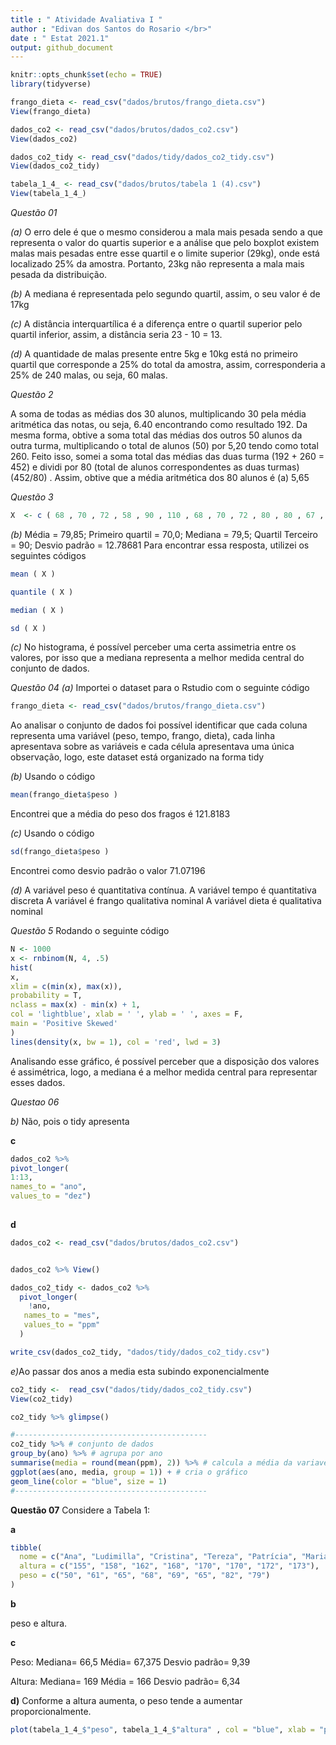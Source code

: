 ```yaml
---
title : " Atividade Avaliativa I "
author : "Edivan dos Santos do Rosario </br>"
date : " Estat 2021.1"
output: github_document
---
```


```r
knitr::opts_chunk$set(echo = TRUE)
library(tidyverse)

frango_dieta <- read_csv("dados/brutos/frango_dieta.csv")
View(frango_dieta)

dados_co2 <- read_csv("dados/brutos/dados_co2.csv")
View(dados_co2)

dados_co2_tidy <- read_csv("dados/tidy/dados_co2_tidy.csv")
View(dados_co2_tidy)

tabela_1_4_ <- read_csv("dados/brutos/tabela 1 (4).csv")
View(tabela_1_4_)

```

*Questão 01*

*(a)* O erro dele é que o mesmo considerou a mala mais pesada sendo a que representa o valor do quartis superior e a análise que pelo boxplot existem malas mais pesadas entre esse quartil e o limite superior (29kg), onde está localizado 25% da amostra. Portanto, 23kg não representa a mala mais pesada da distribuição.

*(b)* A mediana é representada pelo segundo quartil, assim, o seu valor é de 17kg

*(c)* A distância interquartílica é a diferença entre o quartil superior pelo quartil inferior, assim, a distância seria 23 - 10 = 13.

*(d)* A quantidade de malas presente entre 5kg e 10kg está no primeiro quartil que corresponde a 25% do total da amostra, assim, corresponderia a 25% de 240 malas, ou seja, 60 malas.

*Questão 2*

A soma de todas as médias dos 30 alunos, multiplicando 30 pela média aritmética das notas, ou seja, 6.40 encontrando como resultado 192. Da mesma forma, obtive a soma total das médias dos outros 50 alunos da outra turma, multiplicando o total de alunos (50) por 5,20 tendo como total 260. Feito isso, somei a soma total das médias das duas turma (192 + 260 = 452) e dividi por 80 (total de alunos correspondentes as duas turmas) (452/80) . Assim, obtive que a média aritmética dos 80 alunos é (a) 5,65

*Questão 3* 

```r
X  <- c ( 68 , 70 , 72 , 58 , 90 , 110 , 68 , 70 , 72 , 80 , 80 , 67 , 90 , 94 , 100 , 80 , 75 , 79 , 84 , 90 )
```

*(b)*  Média = 79,85;
Primeiro quartil = 70,0;
Mediana = 79,5;
Quartil Terceiro = 90;
Desvio padrão = 12.78681
Para encontrar essa resposta, utilizei os seguintes códigos

```r
mean ( X )

quantile ( X )

median ( X )

sd ( X )
```

*(c)*  No histograma, é possível perceber uma certa assimetria entre os valores, por isso que a mediana representa a melhor medida central do conjunto de dados.

*Questão 04* 
*(a)* Importei o dataset para o Rstudio com o seguinte código

```r
frango_dieta <- read_csv("dados/brutos/frango_dieta.csv") 

```


Ao analisar o conjunto de dados foi possível identificar que cada coluna representa uma variável (peso, tempo, frango, dieta), cada linha apresentava sobre as variáveis e cada célula apresentava uma única observação, logo, este dataset está organizado na forma tidy

*(b)* Usando o código


```r
mean(frango_dieta$peso )
```

Encontrei que a média do peso dos fragos é 121.8183

*(c)* Usando o código

```r
sd(frango_dieta$peso )

```

Encontrei como desvio padrão o valor 71.07196

*(d)* A variável peso é quantitativa contínua.
A variável tempo é quantitativa discreta
A variável é frango qualitativa nominal
A variável dieta é qualitativa nominal

*Questão 5* Rodando o seguinte código

```r
N <- 1000
x <- rnbinom(N, 4, .5)
hist(
x,
xlim = c(min(x), max(x)),
probability = T,
nclass = max(x) - min(x) + 1,
col = 'lightblue', xlab = ' ', ylab = ' ', axes = F,
main = 'Positive Skewed'
)
lines(density(x, bw = 1), col = 'red', lwd = 3)

```

Analisando esse gráfico, é possível perceber que a disposição dos valores é assimétrica, logo, a mediana é a melhor medida central para representar esses dados.

*Questao 06* 



*b)* Não, pois o tidy apresenta

**c**

```r
dados_co2 %>%                
pivot_longer(
1:13,                
names_to = "ano",    
values_to = "dez")  
  
```

**d** 

```r
dados_co2 <- read_csv("dados/brutos/dados_co2.csv")


dados_co2 %>% View()

```

```r
dados_co2_tidy <- dados_co2 %>% 
  pivot_longer(
    !ano, 
   names_to = "mes",
   values_to = "ppm"
  )
```

```r
write_csv(dados_co2_tidy, "dados/tidy/dados_co2_tidy.csv")
```

*e)*Ao passar dos anos a media esta subindo exponencialmente 

```r
co2_tidy <-  read_csv("dados/tidy/dados_co2_tidy.csv")
View(co2_tidy)

co2_tidy %>% glimpse()
```

```r
#-------------------------------------------
co2_tidy %>% # conjunto de dados
group_by(ano) %>% # agrupa por ano
summarise(media = round(mean(ppm), 2)) %>% # calcula a média da variavel ppm em cada grupo
ggplot(aes(ano, media, group = 1)) + # cria o gráfico
geom_line(color = "blue", size = 1)
#-------------------------------------------
```

**Questão 07** Considere a Tabela 1:

**a**

```r
tibble(
  nome = c("Ana", "Ludimilla", "Cristina", "Tereza", "Patrícia", "Mariana", "Ana Paula", "Dirce"),
  altura = c("155", "158", "162", "168", "170", "170", "172", "173"),
  peso = c("50", "61", "65", "68", "69", "65", "82", "79")
)
```

**b**

peso e altura.

**c**

Peso:
Mediana= 66,5
Média= 67,375
Desvio padrão= 9,39

Altura:
Mediana= 169 
Média = 166
Desvio padrão= 6,34

**d)**
Conforme a altura aumenta, o peso tende a aumentar proporcionalmente.

```r
plot(tabela_1_4_$"peso", tabela_1_4_$"altura" , col = "blue", xlab = "peso", ylab = "altura", main = "tabela 1")

```

